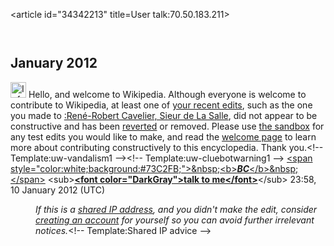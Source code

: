 <article id="34342213" title=User talk:70.50.183.211>
	<talkpage id="34342213" title="User talk:70.50.183.211">
== January 2012 ==
[[File:Information.svg|25px|alt=|link=]] Hello, and welcome to Wikipedia. Although everyone is welcome to contribute to Wikipedia, at least one of [[Special:Contributions/70.50.183.211|your recent edits]], such as the one you made to [[:René-Robert Cavelier, Sieur de La Salle]], did not appear to be constructive and has been [[Help:Reverting|reverted]] or removed. Please use [[Wikipedia:Sandbox|the sandbox]] for any test edits you would like to make, and read the [[Wikipedia:Welcoming committee/Welcome to Wikipedia|welcome page]] to learn more about contributing constructively to this encyclopedia. Thank you.&lt;!-- Template:uw-vandalism1 --&gt;&lt;!-- Template:uw-cluebotwarning1 --&gt; [[User:Brian Crawford|&lt;span style=&quot;color:white;background:#73C2FB;&quot;&gt;&amp;nbsp;&lt;b&gt;'''''BC'''''&lt;/b&gt;&amp;nbsp;&lt;/span&gt;]] &lt;sub&gt;[[User talk:Brian Crawford|'''&lt;font color=&quot;DarkGray&quot;&gt;talk to me&lt;/font&gt;''']]&lt;/sub&gt; 23:58, 10 January 2012 (UTC)
:''If this is a [[closed proxy|shared IP address]], and you didn't make the edit, consider [[Wikipedia:Why create an account?|creating an account]] for yourself so you can avoid further irrelevant notices.''&lt;!-- Template:Shared IP advice --&gt;
	</talkpage>
</article>